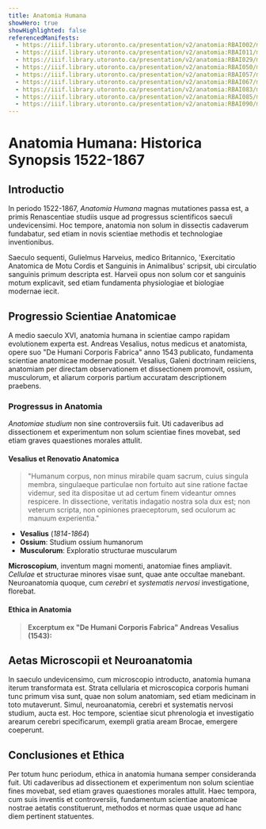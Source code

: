 ```yaml
---
title: Anatomia Humana
showHero: true
showHighlighted: false
referencedManifests:
  - https://iiif.library.utoronto.ca/presentation/v2/anatomia:RBAI002/manifest
  - https://iiif.library.utoronto.ca/presentation/v2/anatomia:RBAI011/manifest
  - https://iiif.library.utoronto.ca/presentation/v2/anatomia:RBAI029/manifest
  - https://iiif.library.utoronto.ca/presentation/v2/anatomia:RBAI050/manifest
  - https://iiif.library.utoronto.ca/presentation/v2/anatomia:RBAI057/manifest
  - https://iiif.library.utoronto.ca/presentation/v2/anatomia:RBAI067/manifest
  - https://iiif.library.utoronto.ca/presentation/v2/anatomia:RBAI083/manifest
  - https://iiif.library.utoronto.ca/presentation/v2/anatomia:RBAI085/manifest
  - https://iiif.library.utoronto.ca/presentation/v2/anatomia:RBAI090/manifest
---
```


# Anatomia Humana: Historica Synopsis 1522-1867

## Introductio

In periodo 1522-1867, *Anatomia Humana* magnas mutationes passa est, a primis Renascentiae studiis usque ad progressus scientificos saeculi undevicensimi. Hoc tempore, anatomia non solum in dissectis cadaverum fundabatur, sed etiam in novis scientiae methodis et technologiae inventionibus. 

Saeculo sequenti, Gulielmus Harveius, medico Britannico, 'Exercitatio Anatomica de Motu Cordis et Sanguinis in Animalibus' scripsit, ubi circulatio sanguinis primum descripta est. Harveii opus non solum cor et sanguinis motum explicavit, sed etiam fundamenta physiologiae et biologiae modernae iecit.

## Progressio Scientiae Anatomicae

A medio saeculo XVI, anatomia humana in scientiae campo rapidam evolutionem experta est. Andreas Vesalius, notus medicus et anatomista, opere suo "De Humani Corporis Fabrica" anno 1543 publicato, fundamenta scientiae anatomicae modernae posuit. Vesalius, Galeni doctrinam reiiciens, anatomiam per directam observationem et dissectionem promovit, ossium, musculorum, et aliarum corporis partium accuratam descriptionem praebens.

### Progressus in Anatomia

*Anatomiae studium* non sine controversiis fuit. Uti cadaveribus ad dissectionem et experimentum non solum scientiae fines movebat, sed etiam graves quaestiones morales attulit.

#### Vesalius et Renovatio Anatomica

> "Humanum corpus, non minus mirabile quam sacrum, cuius singula membra, singulaeque particulae non fortuito aut sine ratione factae videmur, sed ita dispositae ut ad certum finem videantur omnes respicere. In dissectione, veritatis indagatio nostra sola dux est; non veterum scripta, non opiniones praeceptorum, sed oculorum ac manuum experientia."

- **Vesalius** (*1814-1864*)
- **Ossium**: Studium ossium humanorum
- **Musculorum**: Exploratio structurae muscularum

<Viewer iiifContent="https://iiif.library.utoronto.ca/presentation/v2/anatomia:RBAI095/manifest" />

**Microscopium**, inventum magni momenti, anatomiae fines ampliavit. *Cellulae* et structurae minores visae sunt, quae ante occultae manebant. Neuroanatomia quoque, cum *cerebri* et *systematis nervosi* investigatione, florebat.

#### Ethica in Anatomia

> **Excerptum ex "De Humani Corporis Fabrica" Andreas Vesalius (1543):**

<Viewer iiifContent="https://iiif.library.utoronto.ca/presentation/v2/anatomia:RBAI043/manifest" />

## Aetas Microscopii et Neuroanatomia

In saeculo undevicensimo, cum microscopio introducto, anatomia humana iterum transformata est. Strata cellularia et microscopica corporis humani tunc primum visa sunt, quae non solum anatomiam, sed etiam medicinam in toto mutaverunt. Simul, neuroanatomia, cerebri et systematis nervosi studium, aucta est. Hoc tempore, scientiae sicut phrenologia et investigatio arearum cerebri specificarum, exempli gratia aream Brocae, emergere coeperunt.

## Conclusiones et Ethica

Per totum hunc periodum, ethica in anatomia humana semper consideranda fuit. Uti cadaveribus ad dissectionem et experimentum non solum scientiae fines movebat, sed etiam graves quaestiones morales attulit. Haec tempora, cum suis inventis et controversiis, fundamentum scientiae anatomicae nostrae aetatis constituerunt, methodos et normas quae usque ad hanc diem pertinent statuentes.

